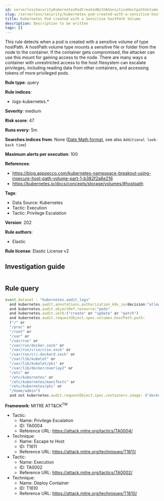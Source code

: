 ```yaml
---
id: serverlessSecurityKubernetesPodCreatedWithASensitiveHostpathVolume
slug: /serverless/security/kubernetes-pod-created-with-a-sensitive-hostpath-volume
title: Kubernetes Pod created with a Sensitive hostPath Volume
description: Description to be written
tags: []
---
```


<div id="kubernetes-pod-created-with-a-sensitive-hostpath-volume"></div>

This rule detects when a pod is created with a sensitive volume of type hostPath. A hostPath volume type mounts a sensitive file or folder from the node to the container. If the container gets compromised, the attacker can use this mount for gaining access to the node. There are many ways a container with unrestricted access to the host filesystem can escalate privileges, including reading data from other containers, and accessing tokens of more privileged pods.

**Rule type**: query

**Rule indices**: 

* logs-kubernetes.*

**Severity**: medium

**Risk score**: 47

**Runs every**: 5m

**Searches indices from**: None ([Date Math format](((ref))/common-options.html#date-math), see also <DocLink id="serverlessSecurityRulesUiCreate" section="set-the-rules-schedule">`Additional look-back time`</DocLink>)

**Maximum alerts per execution**: 100

**References**: 

* https://blog.appsecco.com/kubernetes-namespace-breakout-using-insecure-host-path-volume-part-1-b382f2a6e216
* https://kubernetes.io/docs/concepts/storage/volumes/#hostpath

**Tags**: 

* Data Source: Kubernetes
* Tactic: Execution
* Tactic: Privilege Escalation

**Version**: 202

**Rule authors**: 

* Elastic

**Rule license**: Elastic License v2

## Investigation guide

```markdown

```

## Rule query

```js
event.dataset : "kubernetes.audit_logs"
  and kubernetes.audit.annotations.authorization_k8s_io/decision:"allow"
  and kubernetes.audit.objectRef.resource:"pods"
  and kubernetes.audit.verb:("create" or "update" or "patch")
  and kubernetes.audit.requestObject.spec.volumes.hostPath.path:
  ("/" or
  "/proc" or
  "/root" or
  "/var" or
  "/var/run" or
  "/var/run/docker.sock" or
  "/var/run/crio/crio.sock" or
  "/var/run/cri-dockerd.sock" or
  "/var/lib/kubelet" or
  "/var/lib/kubelet/pki" or
  "/var/lib/docker/overlay2" or
  "/etc" or
  "/etc/kubernetes" or
  "/etc/kubernetes/manifests" or
  "/etc/kubernetes/pki" or
  "/home/admin")
  and not kubernetes.audit.requestObject.spec.containers.image: ("docker.elastic.co/beats/elastic-agent:8.4.0")

```

**Framework**: MITRE ATT&CK<sup>TM</sup>

* Tactic:
    * Name: Privilege Escalation
    * ID: TA0004
    * Reference URL: https://attack.mitre.org/tactics/TA0004/
* Technique:
    * Name: Escape to Host
    * ID: T1611
    * Reference URL: https://attack.mitre.org/techniques/T1611/
* Tactic:
    * Name: Execution
    * ID: TA0002
    * Reference URL: https://attack.mitre.org/tactics/TA0002/
* Technique:
    * Name: Deploy Container
    * ID: T1610
    * Reference URL: https://attack.mitre.org/techniques/T1610/


